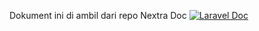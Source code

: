 Dokument ini di ambil dari repo Nextra Doc
[![Laravel Doc](https://github-readme-stats.vercel.app/api/pin/?username=shuding&repo=nextra)](https://github.com/shuding/nextra)
